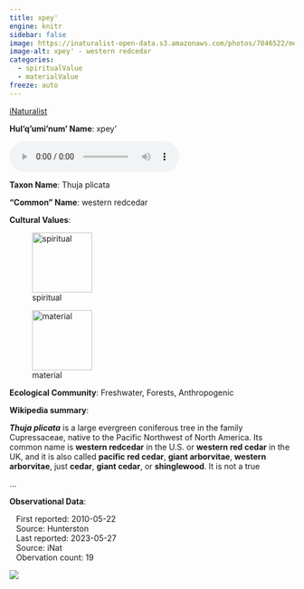 ```yaml
---
title: xpey'
engine: knitr
sidebar: false
image: https://inaturalist-open-data.s3.amazonaws.com/photos/7846522/medium.jpeg
image-alt: xpey' - western redcedar
categories:
  - spiritualValue
  - materialValue
freeze: auto
---
```


<div role="img" class="imerss-photo" style="background-image: url(https://inaturalist-open-data.s3.amazonaws.com/photos/7846522/medium.jpeg)" 
 alt="xpey' - western redcedar">
 <a href="https://www.inaturalist.org/taxa/48252" target="_blank" class="taxonDisplay-iNat-extern">iNaturalist<span class="external-link"></span></a>
</div>

**Hul'q'umi'num' Name**: xpey'

<audio controls>
  <source src="../../audio/xpey__Levi_Wilson_&_Emily_Menzies_Galiano_Island_2022-02-20.mp3" type="audio/mpeg">
</audio>

**Taxon Name**: Thuja plicata

**"Common" Name**: western redcedar

**Cultural Values**:

:::{layout-nrow=1}
![spiritual](/files/spiritual.svg){width=106px}

![material](/files/material.svg){width=106px}
:::

**Ecological Community**: Freshwater, Forests, Anthropogenic

**Wikipedia summary**:
<p class="mw-empty-elt">

</p>

<p><i><b>Thuja plicata</b></i> is a large evergreen coniferous tree in the family Cupressaceae, native to the Pacific Northwest of North America. Its common name is <b>western redcedar</b> in the U.S. or <b>western red cedar</b> in the UK, and it is also called <b>pacific red cedar</b>, <b>giant arborvitae</b>, <b>western arborvitae</b>, just <b>cedar</b>, <b>giant cedar</b>, or <b>shinglewood</b>. It is not a true</p>...

**Observational Data**:

|    First reported: 2010-05-22

|    Source: Hunterston

|    Last reported: 2023-05-27

|    Source: iNat

|    Obervation count: 19

![](community_dist.png)

